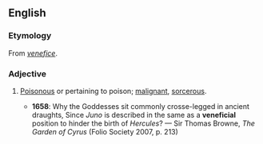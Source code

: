 ==English==
===Etymology===
From ''[[venefice]]''.

===Adjective===
{{en-adj}}

# {{obsolete}} [[poisonous|Poisonous]] or pertaining to poison; [[malignant]], [[sorcerous]].
#*'''1658''': Why the Goddesses sit commonly crosse-legged in ancient draughts, Since ''Juno'' is described in the same as a '''veneficial''' position to hinder the birth of ''Hercules''? — Sir Thomas Browne, ''The Garden of Cyrus'' (Folio Society 2007, p. 213)